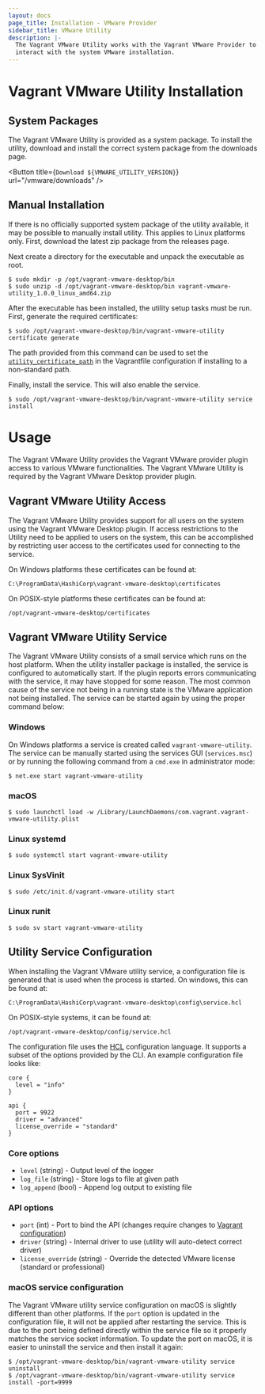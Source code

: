 ```yaml
---
layout: docs
page_title: Installation - VMware Provider
sidebar_title: VMware Utility
description: |-
  The Vagrant VMware Utility works with the Vagrant VMware Provider to
  interact with the system VMware installation.
---
```



# Vagrant VMware Utility Installation

## System Packages

The Vagrant VMware Utility is provided as a system package. To install the
utility, download and install the correct system package from the downloads
page.

<Button title={`Download ${VMWARE_UTILITY_VERSION}`} url="/vmware/downloads" />

## Manual Installation

If there is no officially supported system package of the utility available,
it may be possible to manually install utility. This applies to Linux platforms
only. First, download the latest zip package from the releases page.

Next create a directory for the executable and unpack the executable as
root.

```shell-session
$ sudo mkdir -p /opt/vagrant-vmware-desktop/bin
$ sudo unzip -d /opt/vagrant-vmware-desktop/bin vagrant-vmware-utility_1.0.0_linux_amd64.zip
```

After the executable has been installed, the utility setup tasks must be run. First,
generate the required certificates:

```shell-session
$ sudo /opt/vagrant-vmware-desktop/bin/vagrant-vmware-utility certificate generate
```

The path provided from this command can be used to set the [`utility_certificate_path`](/docs/vmware/configuration#utility_certificate_path) in the Vagrantfile
configuration if installing to a non-standard path.

Finally, install the service. This will also enable the service.

```shell-session
$ sudo /opt/vagrant-vmware-desktop/bin/vagrant-vmware-utility service install
```

# Usage

The Vagrant VMware Utility provides the Vagrant VMware provider plugin access
to various VMware functionalities. The Vagrant VMware Utility is required by
the Vagrant VMware Desktop provider plugin.

## Vagrant VMware Utility Access

The Vagrant VMware Utility provides support for all users on the system using
the Vagrant VMware Desktop plugin. If access restrictions to the Utility need
to be applied to users on the system, this can be accomplished by restricting
user access to the certificates used for connecting to the service.

On Windows platforms these certificates can be found at:

```text
C:\ProgramData\HashiCorp\vagrant-vmware-desktop\certificates
```

On POSIX-style platforms these certificates can be found at:

```text
/opt/vagrant-vmware-desktop/certificates
```

## Vagrant VMware Utility Service

The Vagrant VMware Utility consists of a small service which runs on the
host platform. When the utility installer package is installed, the service
is configured to automatically start. If the plugin reports errors communicating
with the service, it may have stopped for some reason. The most common cause of
the service not being in a running state is the VMware application not being
installed. The service can be started again by using the proper command below:

### Windows

On Windows platforms a service is created called `vagrant-vmware-utility`. The
service can be manually started using the services GUI (`services.msc`) or by
running the following command from a `cmd.exe` in administrator mode:

```shell-session
$ net.exe start vagrant-vmware-utility
```

### macOS

```shell-session
$ sudo launchctl load -w /Library/LaunchDaemons/com.vagrant.vagrant-vmware-utility.plist
```

### Linux systemd

```shell-session
$ sudo systemctl start vagrant-vmware-utility
```

### Linux SysVinit

```shell-session
$ sudo /etc/init.d/vagrant-vmware-utility start
```

### Linux runit

```shell-session
$ sudo sv start vagrant-vmware-utility
```

## Utility Service Configuration

When installing the Vagrant VMware utility service, a configuration file is generated
that is used when the process is started. On windows, this can be found at:

```text
C:\ProgramData\HashiCorp\vagrant-vmware-desktop\config\service.hcl
```

On POSIX-style systems, it can be found at:

```text
/opt/vagrant-vmware-desktop/config/service.hcl
```

The configuration file uses the [HCL](https://github.com/hashicorp/hcl) configuration
language. It supports a subset of the options provided by the CLI. An example configuration
file looks like:

```hcl
core {
  level = "info"
}

api {
  port = 9922
  driver = "advanced"
  license_override = "standard"
}
```

### Core options

- `level` (string) - Output level of the logger
- `log_file` (string) - Store logs to file at given path
- `log_append` (bool) - Append log output to existing file

### API options

- `port` (int) - Port to bind the API (changes require changes to [Vagrant configuration](/docs/providers/vmware/configuration#utility_port))
- `driver` (string) - Internal driver to use (utility will auto-detect correct driver)
- `license_override` (string) - Override the detected VMware license (standard or professional)

### macOS service configuration

The Vagrant VMware utility service configuration on macOS is slightly different
than other platforms. If the `port` option is updated in the configuration file,
it will not be applied after restarting the service. This is due to the port
being defined directly within the service file so it properly matches the service
socket information. To update the port on macOS, it is easier to uninstall the
service and then install it again:

```shell-session
$ /opt/vagrant-vmware-desktop/bin/vagrant-vmware-utility service uninstall
$ /opt/vagrant-vmware-desktop/bin/vagrant-vmware-utility service install -port=9999
```
